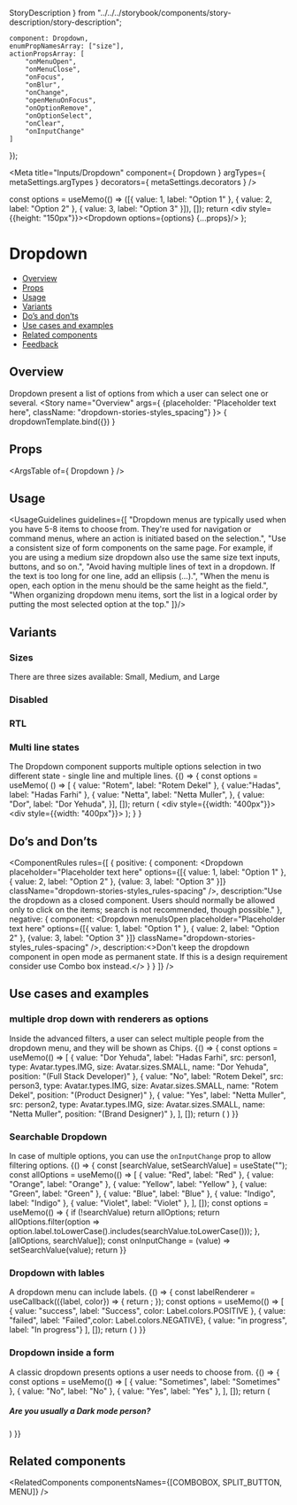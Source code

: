   StoryDescription
} from "../../../storybook/components/story-description/story-description";

    component: Dropdown,
    enumPropNamesArray: ["size"],
    actionPropsArray: [
        "onMenuOpen",
        "onMenuClose",
        "onFocus",
        "onBlur",
        "onChange",
        "openMenuOnFocus",
        "onOptionRemove",
        "onOptionSelect",
        "onClear",
        "onInputChange"
    ]
});

<Meta
  title="Inputs/Dropdown"
  component={ Dropdown }
  argTypes={ metaSettings.argTypes }
  decorators={ metaSettings.decorators }
/>

<!--- Component template -->

  const options = useMemo(() => ([{ value: 1, label: "Option 1" }, { value: 2, label: "Option 2" }, { value: 3, label: "Option 3" }]), []);
  return <div style={{height: "150px"}}><Dropdown options={options} {...props}/></div>
};

<!--- Component documentation -->

# Dropdown
- [Overview](#overview)
- [Props](#props)
- [Usage](#usage)
- [Variants](#variants)
- [Do’s and don’ts](#dos-and-donts)
- [Use cases and examples](#use-cases-and-examples)
- [Related components](#related-components)
- [Feedback](#feedback)

## Overview
Dropdown present a list of options from which a user can select one or several.
<Canvas>
  <Story name="Overview"
         args={ {placeholder: "Placeholder text here", className: "dropdown-stories-styles_spacing"} }>
    { dropdownTemplate.bind({}) }
  </Story>
</Canvas>

## Props
<ArgsTable of={ Dropdown } />

## Usage
<UsageGuidelines guidelines={[
  "Dropdown menus are typically used when you have 5-8 items to choose from. They're used for navigation or command menus, where an action is initiated based on the selection.",
  "Use a consistent size of form components on the same page. For example, if you are using a medium size dropdown also use the same size text inputs, buttons, and so on.",
  "Avoid having multiple lines of text in a dropdown. If the text is too long for one line, add an ellipsis (…).",
  "When the menu is open, each option in the menu should be the same height as the field.",
  "When organizing dropdown menu items, sort the list in a logical order by putting the most selected option at the top."
]}/>

## Variants
### Sizes
There are three sizes available: Small, Medium, and Large
<Canvas>
  <Story name="Sizes">
    <Dropdown placeholder="Small" size={Dropdown.size.SMALL} className="dropdown-stories-styles_spacing" />
    <Dropdown placeholder="Medium" size={Dropdown.size.MEDIUM} className="dropdown-stories-styles_spacing" />
    <Dropdown placeholder="Large" size={Dropdown.size.LARGE} className="dropdown-stories-styles_spacing" />
  </Story>
</Canvas>

### Disabled
<Canvas>
  <Story name="Disabled">
    <Dropdown placeholder="Disabled" disabled className="dropdown-stories-styles_spacing" />
  </Story>
</Canvas>

### RTL
<Canvas>
  <Story name="RTL">
    <Dropdown placeholder="Left to right (default)" className="dropdown-stories-styles_spacing" />
    <Dropdown placeholder="מימין לשמאל" className="dropdown-stories-styles_spacing" rtl />
  </Story>
</Canvas>

### Multi line states
The Dropdown component supports multiple options selection in two different state - single line and multiple lines.
<Canvas>
  <Story name="Multi-choice with different states">
    {() => {
      const options = useMemo( () => [
        {
          value: "Rotem",
          label: "Rotem Dekel"
        }, {
          value:"Hadas",
          label: "Hadas Farhi"
        }, {
          value: "Netta",
          label: "Netta Muller",
        },
        {
          value: "Dor",
          label: "Dor Yehuda",
        }], []);
      return (<Flex gap={Flex.gaps.MEDIUM}>
        <StoryDescription description="Single line" vertical>
          <div style={{width: "400px"}}>
            <Dropdown
              placeholder="Single line multi state"
              defaultValue={[options[0]]}
              options={options}
              multi
              className="dropdown-stories-styles_with-chips"
            />
          </div>
        </StoryDescription>
        <StoryDescription description="Multiple lines" vertical>
          <div style={{width: "400px"}}>
            <Dropdown
              placeholder="Multiple line multi state"
              defaultValue={[options[0]]}
              options={options}
              multi
              multiline
              className="dropdown-stories-styles_with-chips"
            />
          </div>
        </StoryDescription>
      </Flex>);
      }
    }
  </Story>
</Canvas>

## Do’s and Don’ts
<ComponentRules
  rules={[
    {
      positive: {
        component:
          <Dropdown
            placeholder="Placeholder text here" 
            options={[{ value: 1, label: "Option 1" }, { value: 2, label: "Option 2" },  {value: 3, label: "Option 3" }]}
            className="dropdown-stories-styles_rules-spacing"
          />,
        description:"Use the dropdown as a closed component. Users should normally be allowed only to click on the items; search is not recommended, though possible."
      },
      negative: {
        component:
          <Dropdown
            menuIsOpen
            placeholder="Placeholder text here" 
            options={[{ value: 1, label: "Option 1" }, { value: 2, label: "Option 2" },  {value: 3, label: "Option 3" }]}
            className="dropdown-stories-styles_rules-spacing"
          />,
        description:<>Don't keep the dropdown component in open mode as permanent state. If this is a design requirement consider use <Link href="/?path=/docs/inputs-combobox--overview" withoutSpacing>Combo  box</Link> instead.</>
      }
    }
  ]}
/>

## Use cases and examples
### multiple drop down with renderers as options
Inside the advanced filters, a user can select multiple people from the dropdown menu, and they will be shown as Chips.
<Canvas>
  <Story name="Dropdown with chips">
    {() => {
      const options = useMemo(() => [
        { value: "Dor Yehuda", label: "Hadas Farhi", src: person1, type: Avatar.types.IMG, size: Avatar.sizes.SMALL, name: "Dor Yehuda", position: "(Full Stack Developer)" },
        { value: "No", label: "Rotem Dekel", src: person3, type: Avatar.types.IMG, size: Avatar.sizes.SMALL, name: "Rotem Dekel", position: "(Product Designer)" },
        { value: "Yes", label: "Netta Muller", src: person2, type: Avatar.types.IMG, size: Avatar.sizes.SMALL, name: "Netta Muller", position: "(Brand Designer)" },
      ], []);
      return (
        <Dropdown
          defaultValue={[options[0]]}
          options={options}
          multi
          placeholder="Dropdown with chips"
          optionRenderer={OptionRenderer}
          className="dropdown-stories-styles_with-chips"
        />
      )
    }}
  </Story>
</Canvas>

### Searchable Dropdown
In case of multiple options, you can use the `onInputChange` prop to allow filtering options.
<Canvas>
  <Story name="Searchable dropdown">
    {() => {
      const [searchValue, setSearchValue] = useState("");
      const allOptions = useMemo(() => [
        { value: "Red", label: "Red" },
        { value: "Orange", label: "Orange" },
        { value: "Yellow", label: "Yellow" },
        { value: "Green", label: "Green" },
        { value: "Blue", label: "Blue" },
        { value: "Indigo", label: "Indigo" },
        { value: "Violet", label: "Violet" },
      ], []);
      const options = useMemo(() => {
        if (!searchValue) return allOptions;
        return allOptions.filter(option => option.label.toLowerCase().includes(searchValue.toLowerCase()));
      }, [allOptions, searchValue]);
      const onInputChange = (value) => setSearchValue(value);
      return <Dropdown
        options={options}
        multi
        placeholder="Select colors"
        className="dropdown-stories-styles_with-chips"
        onInputChange={onInputChange} />
    }}
  </Story>
</Canvas>

### Dropdown with lables
A dropdown menu can include labels.
<Canvas>
  <Story name="Dropdown with lables">
    {() => {
      const labelRenderer = useCallback(({label, color}) => {
        return <Label text={label} color={color} isAnimationDisabled />;
      });
      const options = useMemo(() => [
        { value: "success", label: "Success", color: Label.colors.POSITIVE },
        { value: "failed", label: "Failed",color: Label.colors.NEGATIVE},
        { value: "in progress", label: "In progress"}
      ], []);
      return (
        <Dropdown
          placeholder="Placeholder text here"
          options={options}
          defaultValue={[options[0]]}
          placeholder="Placeholder text here"
          className="dropdown-stories-styles_big-spacing"
          optionRenderer={labelRenderer}
          valueRenderer={labelRenderer}
        />
      )
    }}
  </Story>
</Canvas>

### Dropdown inside a form
A classic dropdown presents options a user needs to choose from.
<Canvas>
  <Story name="Dropdown inside a form">
    {() => {
      const options = useMemo(() => [
        { value: "Sometimes", label: "Sometimes" },
        { value: "No", label: "No" },
        { value: "Yes", label: "Yes" },
      ], []);
      return (
        <div>
          <h5 className="dropdown-stories-styles_title">Are you usually a Dark mode person?</h5>
          <Dropdown
            defaultValue={[options[0]]}
            placeholder="Placeholder text here"
            options={options}
            className="dropdown-stories-styles_big-spacing"
          />
        </div>
      )
    }}
  </Story>
</Canvas>

## Related components
<RelatedComponents componentsNames={[COMBOBOX, SPLIT_BUTTON, MENU]} />
